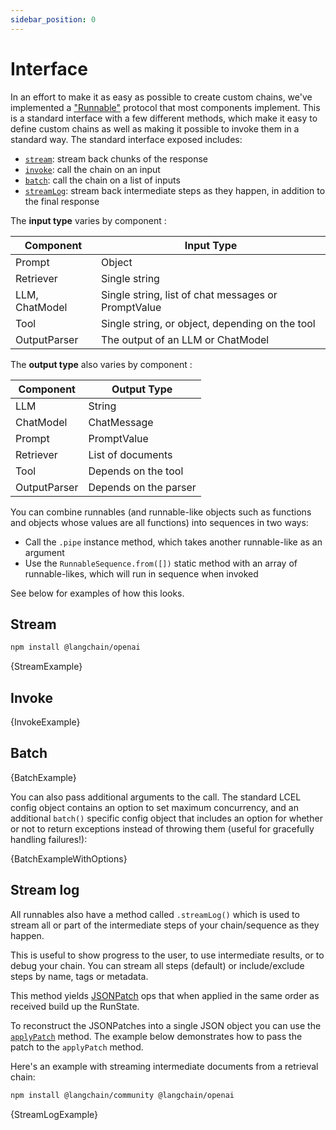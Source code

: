 ```yaml
---
sidebar_position: 0
---
```



# Interface

In an effort to make it as easy as possible to create custom chains, we've implemented a ["Runnable"](https://api.js.langchain.com/classes/langchain_core_runnables.Runnable.html) protocol that most components implement.
This is a standard interface with a few different methods, which make it easy to define custom chains as well as making it possible to invoke them in a standard way. The standard interface exposed includes:

- [`stream`](/docs/expression_language/interface#stream): stream back chunks of the response
- [`invoke`](/docs/expression_language/interface#invoke): call the chain on an input
- [`batch`](/docs/expression_language/interface#batch): call the chain on a list of inputs
- [`streamLog`](/docs/expression_language/interface#stream-log): stream back intermediate steps as they happen, in addition to the final response

The **input type** varies by component :

| Component      | Input Type                                          |
| -------------- | --------------------------------------------------- |
| Prompt         | Object                                              |
| Retriever      | Single string                                       |
| LLM, ChatModel | Single string, list of chat messages or PromptValue |
| Tool           | Single string, or object, depending on the tool     |
| OutputParser   | The output of an LLM or ChatModel                   |

The **output type** also varies by component :

| Component    | Output Type           |
| ------------ | --------------------- |
| LLM          | String                |
| ChatModel    | ChatMessage           |
| Prompt       | PromptValue           |
| Retriever    | List of documents     |
| Tool         | Depends on the tool   |
| OutputParser | Depends on the parser |

You can combine runnables (and runnable-like objects such as functions and objects whose values are all functions) into sequences in two ways:

- Call the `.pipe` instance method, which takes another runnable-like as an argument
- Use the `RunnableSequence.from([])` static method with an array of runnable-likes, which will run in sequence when invoked

See below for examples of how this looks.

## Stream



<IntegrationInstallTooltip></IntegrationInstallTooltip>

```bash npm2yarn
npm install @langchain/openai
```

<CodeBlock language="typescript">{StreamExample}</CodeBlock>

## Invoke


<CodeBlock language="typescript">{InvokeExample}</CodeBlock>

## Batch


<CodeBlock language="typescript">{BatchExample}</CodeBlock>

You can also pass additional arguments to the call. The standard LCEL config object contains an option to set maximum concurrency,
and an additional `batch()` specific config object that includes an option for whether or not to return exceptions instead of throwing them (useful for gracefully handling failures!):


<CodeBlock language="typescript">{BatchExampleWithOptions}</CodeBlock>

## Stream log

All runnables also have a method called `.streamLog()` which is used to stream all or part of the intermediate steps of your chain/sequence as they happen.

This is useful to show progress to the user, to use intermediate results, or to debug your chain.
You can stream all steps (default) or include/exclude steps by name, tags or metadata.

This method yields [JSONPatch](https://jsonpatch.com/) ops that when applied in the same order as received build up the RunState.

To reconstruct the JSONPatches into a single JSON object you can use the [`applyPatch`](https://api.js.langchain.com/functions/langchain_core_utils_json_patch.applyPatch.html) method.
The example below demonstrates how to pass the patch to the `applyPatch` method.

Here's an example with streaming intermediate documents from a retrieval chain:


```bash npm2yarn
npm install @langchain/community @langchain/openai
```

<CodeBlock language="typescript">{StreamLogExample}</CodeBlock>
